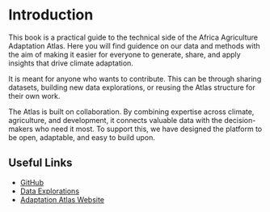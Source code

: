 # Introduction

This book is a practical guide to the technical side of the Africa Agriculture
Adaptation Atlas. Here you will find guidence on our data and methods with the
aim of making it easier for everyone to generate, share, and apply insights that
drive climate adaptation.

It is meant for anyone who wants to contribute. This can be through sharing
datasets, building new data explorations, or reusing the Atlas structure for
their own work.

The Atlas is built on collaboration. By combining expertise across climate,
agriculture, and development, it connects valuable data with the decision-makers
who need it most. To support this, we have designed the platform to be open,
adaptable, and easy to build upon.

## Useful Links

- [GitHub](https://github.com/AdaptationAtlas)
- [Data Explorations](https://observablehq.com/@adaptationatlas)
- [Adaptation Atlas Website](https://adaptationatlas.cgiar.org/)
